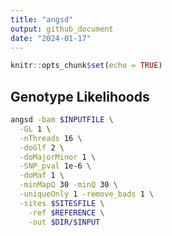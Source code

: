 ```yaml
---
title: "angsd"
output: github_document
date: "2024-01-17"
---
```


```r
knitr::opts_chunk$set(echo = TRUE)
```

## Genotype Likelihoods

```bash
angsd -bam $INPUTFILE \
  -GL 1 \
  -nThreads 16 \
  -doGlf 2 \
  -doMajorMinor 1 \
  -SNP_pval 1e-6 \
  -doMaf 1 \
  -minMapQ 30 -minQ 30 \
  -uniqueOnly 1 -remove_bads 1 \
  -sites $SITESFILE \
	-ref $REFERENCE \
	-out $DIR/$INPUT

```

